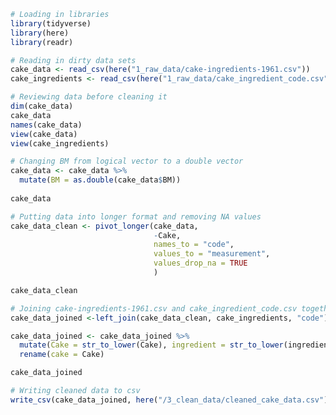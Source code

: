 
```r

# Loading in libraries
library(tidyverse)
library(here)
library(readr)

# Reading in dirty data sets
cake_data <- read_csv(here("1_raw_data/cake-ingredients-1961.csv"))
cake_ingredients <- read_csv(here("1_raw_data/cake_ingredient_code.csv"))

# Reviewing data before cleaning it
dim(cake_data)
cake_data
names(cake_data)
view(cake_data)
view(cake_ingredients)

```

```r

# Changing BM from logical vector to a double vector
cake_data <- cake_data %>%
  mutate(BM = as.double(cake_data$BM))
  
cake_data

```

```r

# Putting data into longer format and removing NA values
cake_data_clean <- pivot_longer(cake_data, 
                                -Cake, 
                                names_to = "code", 
                                values_to = "measurement",
                                values_drop_na = TRUE
                                )

cake_data_clean

# Joining cake-ingredients-1961.csv and cake_ingredient_code.csv together
cake_data_joined <-left_join(cake_data_clean, cake_ingredients, "code")

cake_data_joined <- cake_data_joined %>%
  mutate(Cake = str_to_lower(Cake), ingredient = str_to_lower(ingredient)) %>%
  rename(cake = Cake)

cake_data_joined

```


```r

# Writing cleaned data to csv
write_csv(cake_data_joined, here("/3_clean_data/cleaned_cake_data.csv"))

```

